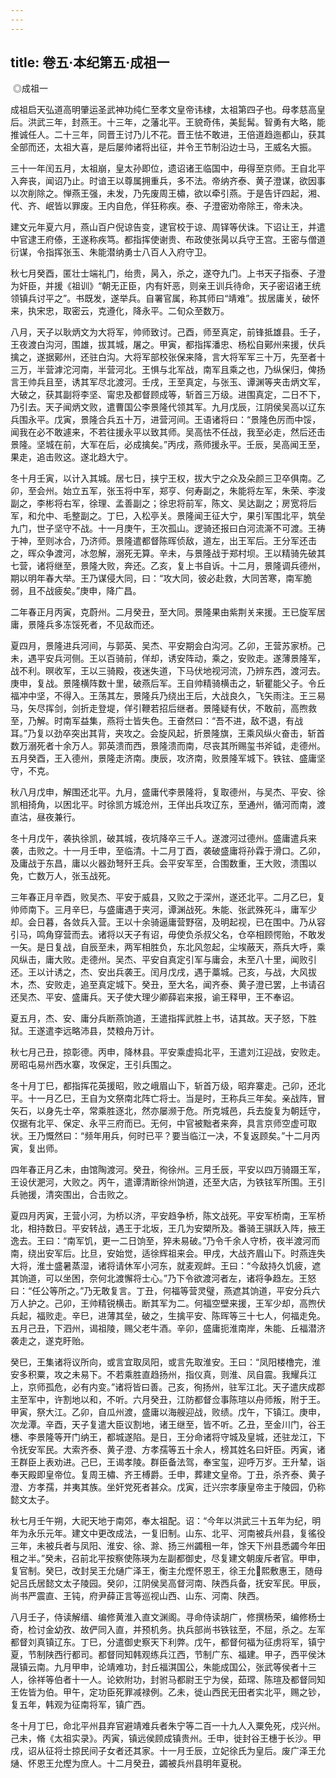 ```yaml
---
---
---
```

title: 卷五·本纪第五·成祖一
---

 ◎成祖一

成祖启天弘道高明肇运圣武神功纯仁至孝文皇帝讳棣，太祖第四子也。母孝慈高皇后。洪武三年，封燕王。十三年，之藩北平。王貌奇伟，美髭髯。智勇有大略，能推诚任人。二十三年，同晋王讨乃儿不花。晋王怯不敢进，王倍道趋迤都山，获其全部而还，太祖大喜，是后屡帅诸将出征，并令王节制沿边士马，王威名大振。

三十一年闰五月，太祖崩，皇太孙即位，遗诏诸王临国中，毋得至京师。王自北平入奔丧，闻诏乃止。时谙王以尊属拥重兵，多不法。帝纳齐泰、黄子澄谋，欲因事以次削除之。惮燕王强，未发，乃先废周王橚，欲以牵引燕。于是告讦四起，湘、代、齐、岷皆以罪废。王内自危，佯狂称疾。泰、子澄密劝帝除王，帝未决。

建文元年夏六月，燕山百户倪谅告变，逮官校于谅、周铎等伏诛。下诏让王，并遣中官逮王府傣，王遂称疾笃。都指挥使谢贵、布政使张昺以兵守王宫。王密与僧道衍谋，令指挥张玉、朱能潜纳勇士八百人入府守卫。

秋七月癸酉，匿壮士端礼门，绐贵，昺入，杀之，遂夺九门。上书天子指泰、子澄为奸臣，并援《祖训》“朝无正臣，内有奸恶，则亲王训兵待命，天子密诏诸王统领镇兵讨平之”。书既发，遂举兵。自署官属，称其师曰“靖难”。拔居庸关，破怀来，执宋忠，取密云，克遵化，降永平。二旬众至数万。

八月，天子以耿炳文为大将军，帅师致讨。己酉，师至真定，前锋抵雄县。壬子，王夜渡白沟河，围雄，拔其城，屠之。甲寅，都指挥潘忠、杨松自鄚州来援，伏兵擒之，遂据鄚州，还驻白沟。大将军部校张保来降，言大将军军三十万，先至者十三万，半营滹沱河南，半营河北。王惧与北军战，南军且乘之也，乃纵保归，俾扬言王帅兵且至，诱其军尽北渡河。壬戌，王至真定，与张玉、谭渊等夹击炳文军，大破之，获其副将李坚、甯忠及都督顾成等，斩首三万级。进围真定，二日不下，乃引去。天子闻炳文败，遣曹国公李景隆代领其军。九月戊辰，江阴侯吴高以辽东兵围永平。戊寅，景隆合兵五十万，进营河间。王语诸将曰：“景隆色厉而中馁，闻我在必不敢遽来，不若往援永平以致其师。吴高怯不任战，我至必走，然后还击景隆。坚城在前，大军在后，必成擒矣。”丙戌，燕师援永平。壬辰，吴高闻王至，果走，追击败这。遂北趋大宁。

冬十月壬寅，以计入其城。居七日，挟宁王权，拔大宁之众及朵颜三卫卒俱南。乙卯，至会州。始立五军，张玉将中军，郑亨、何寿副之，朱能将左军，朱荣、李浚副之，李彬将右军，徐理、孟善副之；徐忠将前军，陈文、吴达副之；房宽将后军，和允中、毛整副之。丁巳，入松亭关。景隆闻王征大宁，果引军围北平，筑垒九门，世子坚守不战。十一月庚午，王次孤山。逻骑还报曰白河流澌不可渡。王祷于神，至则冰合，乃济师。景隆遣都督陈晖侦敌，道左，出王军后。王分军还击之，晖众争渡河，冰忽解，溺死无算。辛未，与景隆战于郑村坝。王以精骑先破其七营，诸将继至，景隆大败，奔还。乙亥，复上书自诉。十二月，景隆调兵德州，期以明年春大举。王乃谋侵大同，曰：“攻大同，彼必赴救，大同苦寒，南军脆弱，且不战疲矣。”庚申，降广昌。

二年春正月丙寅，克蔚州。二月癸丑，至大同。景隆果由紫荆关来援。王已旋军居庸，景隆兵多冻馁死者，不见敌而还。

夏四月，景隆进兵河间，与郭英、吴杰、平安期会白沟河。乙卯，王营苏家桥。己未，遇平安兵河侧。王以百骑前，佯却，诱安阵动，乘之，安败走。遂薄景隆军，战不利。暝收军，王以三骑殿，夜迷失道，下马伏地视河流，乃辨东西，渡河去。庚申，复战。景隆横阵数十里，破燕后军。王自帅精骑横击之，斩瞿能父子。令丘福冲中坚，不得入。王荡其左，景隆兵乃绕出王后，大战良久，飞矢雨注。王三易马，矢尽挥剑，剑折走登堤，佯引鞭若招后继者。景隆疑有伏，不敢前，高煦救至，乃解。时南军益集，燕将士皆失色。王奋然曰：“吾不进，敌不退，有战耳。”乃复以劲卒突出其背，夹攻之。会旋风起，折景隆旗，王乘风纵火奋击，斩首数万溺死者十余万人。郭英溃而西，景隆溃而南，尽丧其所赐玺书斧钺，走德州。五月癸酉，王入德州，景隆走济南。庚辰，攻济南，败景隆军城下。铁铉、盛庸坚守，不克。

秋八月戊申，解围还北平。九月，盛庸代李景隆将，复取德州，与吴杰、平安、徐凯相掎角，以困北平。时徐凯方城沧州，王佯出兵攻辽东，至通州，循河而南，渡直沽，昼夜兼行。

冬十月戊午，袭执徐凯，破其城，夜坑降卒三千人。遂渡河过德州。盛庸遣兵来袭，击败之。十一月壬申，至临清。十二月丁酉，袭破盛庸将孙霖于滑口。乙卯，及庸战于东昌，庸以火器劲弩歼王兵。会平安军至，合围数重，王大败，溃围以免，亡数万人，张玉战死。

三年春正月辛酉，败吴杰、平安于威县，又败之于深州，遂还北平。二月乙巳，复帅师南下。三月辛巳，与盛庸遇于夹河，谭渊战死。朱能、张武殊死斗，庸军少却。会日暮，各敛兵入营。王以十余骑逼庸营野宿，及明起视，已在围中。乃从容引马，鸣角穿营而去。诸将以天子有诏，毋使负杀叔父名，仓卒相顾愕贻，不敢发一矢。是日复战，自辰至未，两军相胜负，东北风忽起，尘埃蔽天，燕兵大呼，乘风纵击，庸大败。走德州。吴杰、平安自真定引军与庸会，未至八十里，闻败引还。王以计诱之，杰、安出兵袭王。闰月戊戌，遇于藁城。己亥，与战，大风拔木，杰、安败走，追至真定城下。癸丑，至大名，闻齐泰、黄子澄已罢，上书请召还吴杰、平安、盛庸兵。天子使大理少卿薛岩来报，谕王释甲，王不奉诏。

夏五月，杰、安、庸分兵断燕饷道，王遣指挥武胜上书，诘其故。天子怒，下胜狱。王遂遣李远略沛县，焚粮舟万计。

秋七月己丑，掠彰德。丙申，降林县。平安乘虚捣北平，王遣刘江迎战，安败走。房昭屯易州西水寨，攻保定，王引兵围之。

冬十月丁巳，都指挥花英援昭，败之峨眉山下，斩首万级，昭弃寨走。己卯，还北平。十一月乙巳，王自为文祭南北阵亡将士。当是时，王称兵三年矣。亲战阵，冒矢石，以身先士卒，常乘胜逐北，然亦屡濒于危。所克城邑，兵去旋复为朝廷守，仅据有北平、保定、永平三府而已。无何，中官被黜者来奔，具言京师空虚可取状。王乃慨然曰：“频年用兵，何时已平？要当临江一决，不复返顾矣。”十二月丙寅，复出师。

四年春正月乙未，由馆陶渡河。癸丑，徇徐州。三月壬辰，平安以四万骑蹑王军，王设伏淝河，大败之。丙午，遣谭清断徐州饷道，还至大店，为铁铉军所围。王引兵驰援，清突围出，合击败之。

夏四月丙寅，王营小河，为桥以济，平安趋争桥，陈文战死。平安军桥南，王军桥北，相持数日。平安转战，遇王于北坂，王几为安槊所及。番骑王骐跃入阵，掖王逸去。王曰：“南军饥，更一二日饷至，猝未易破。”乃令千余人守桥，夜半渡河而南，绕出安军后。比旦，安始觉，适徐辉祖来会。甲戌，大战齐眉山下。时燕连失大将，淮士盛暑蒸湿，诸将请休军小河东，就麦观衅。王曰：“今敌持久饥疲，遮其饷道，可以坐困，奈何北渡懈将士心。”乃下令欲渡河者左，诸将争趋左。王怒曰：“任公等所之。”乃无敢复言。丁丑，何福等营灵璧，燕遮其饷道，平安分兵六万人护之。己卯，王帅精锐横击。断其军为二。何福空壁来援，王军少却，高煦伏兵起，福败走。辛巳，进薄其垒，破之，生擒平安、陈晖等三十七人，何福走免。五月己丑，下泗州，谒祖陵，赐父老牛酒。辛卯，盛庸扼淮南岸，朱能、丘福潜济袭走之，遂克盱贻。

癸巳，王集诸将议所向，或言宜取凤阳，或言先取淮安。王曰：“凤阳楼橹完，淮安多积粟，攻之未易下。不若乘胜直趋扬州，指仪真，则淮、凤自震。我耀兵江上，京师孤危，必有内变。”诸将皆曰善。己亥，徇扬州，驻军江北。天子遣庆成郡主至军中，许割地以和，不听。六月癸丑，江防都督佥事陈瑄以舟师叛，附于王。甲寅，祭大江。乙卯，自瓜州渡，盛庸以海艘迎战，败绩。戊午，下镇江。庚申，次龙潭。辛酉，天子复遣大臣议割地，诸王继至，皆不听。乙丑，至金川门，谷王橞、李景隆等开门纳王，都城遂陷。是日，王分命诸将守城及皇城，还驻龙江，下令抚安军民。大索齐泰、黄子澄、方孝孺等五十余人，榜其姓名曰奸臣。丙寅，诸王群臣上表劝进。己巳，王谒孝陵。群臣备法驾，奉宝玺，迎呼万岁。王升辇，诣奉天殿即皇帝位。复周王橚、齐王榑爵。壬申，葬建文皇帝。丁丑，杀齐泰、黄子澄、方孝孺，并夷其族。坐奸党死者甚众。戊寅，迁兴宗孝康皇帝主于陵园，仍称懿文太子。

秋七月壬午朔，大祀天地于南郊，奉太祖配。诏：“今年以洪武三十五年为纪，明年为永乐元年。建文中更改成法，一复旧制。山东、北平、河南被兵州县，复徭役三年，未被兵者与凤阳、淮安、徐、滁、扬三州蠲租一年，馀天下州县悉蠲今年田租之半。”癸未，召前北平按察使陈瑛为左副都御史，尽复建文朝废斥者官。甲申，复官制。癸巳，改封吴王允熥广泽王，衡主允熞怀恩王，徐王允熙敷惠王，随母妃吕氏居懿文太子陵园。癸卯，江阴侯吴高督河南、陕西兵备，抚安军民。甲辰，尚书严震直、王钝，府尹薛正言等巡视山西、山东、河南、陕西。

八月壬子，侍读解缙、编修黄淮入直文渊阁。寻命侍读胡广，修撰杨荣，编修杨士奇，检讨金幼孜、故俨同入直，并预机务。执兵部尚书铁铉至，不屈，杀之。左军都督刘真镇辽东。丁巳，分遣御史察天下利弊。戊午，都督何福为征虏将军，镇宁夏，节制陕西行都司。都督同知韩观练兵江西，节制广东、福建。甲子，西平侯沐晟镇云南。九月甲申，论靖难功，封丘福淇国公，朱能成国公，张武等侯者十三人，徐祥等伯者十一人。论欸附功，封驸马都尉王宁为侯，茹瑺、陈瑄及都督同知王佐皆为伯。甲午，定功臣死罪减禄例。乙未，徙山西民无田者实北平，赐之钞，复五年，韩观为征南将军，镇广西。

冬十月丁巳，命北平州县弃官避靖难兵者朱宁等二百一十九人入粟免死，戍兴州。己未，脩《太祖实录》。丙寅，镇远侯顾成镇贵州。壬申，徙封谷王橞于长沙。甲戌，诏从征将士掠民间子女者还其家。十一月壬辰，立妃徐氏为皇后。废广泽王允熥、怀恩王允熞为庶人。十二月癸丑，蠲被兵州县明年夏税。

